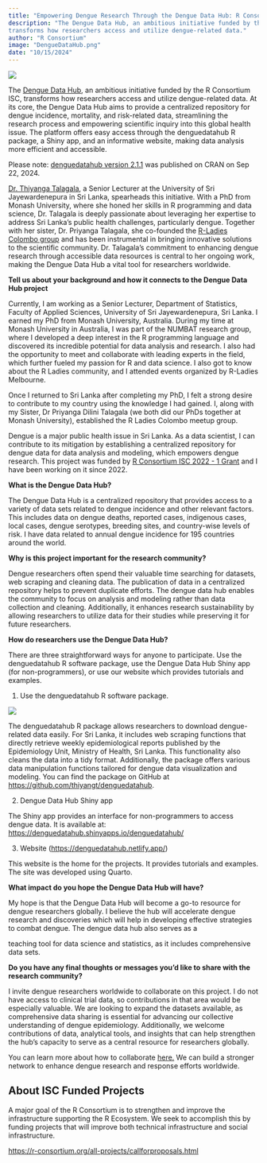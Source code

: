 ```yaml
---
title: "Empowering Dengue Research Through the Dengue Data Hub: R Consortium Funded Initiative"
description: "The Dengue Data Hub, an ambitious initiative funded by the R Consortium ISC, 
transforms how researchers access and utilize dengue-related data."
author: "R Consortium"
image: "DengueDataHub.png"
date: "10/15/2024"
---
```


![](DengueDataHub.png)

The [Dengue Data Hub](https://github.com/thiyangt/denguedatahub), an ambitious initiative funded 
by the R Consortium ISC, transforms how researchers access and utilize dengue-related data. At 
its core, the Dengue Data Hub aims to provide a centralized repository for dengue incidence, 
mortality, and risk-related data, streamlining the research process and empowering scientific 
inquiry into this global health issue. The platform offers easy access through the denguedatahub 
R package, a Shiny app, and an informative website, making data analysis more efficient and accessible.

Please note: [denguedatahub version 2.1.1](https://cran.r-project.org/web/packages/denguedatahub/index.html) 
was published on CRAN on Sep 22, 2024.

[Dr. Thiyanga Talagala](https://www.linkedin.com/in/thiyanga-talagala-24bb63134/), a Senior Lecturer at 
the University of Sri Jayewardenepura in Sri Lanka, spearheads this initiative. With a PhD from Monash 
University, where she honed her skills in R programming and data science, Dr. Talagala is deeply 
passionate about leveraging her expertise to address Sri Lanka’s public health challenges, particularly 
dengue. Together with her sister, Dr. Priyanga Talagala, she co-founded the 
[R-Ladies Colombo group](https://www.meetup.com/rladies-colombo/) and has been instrumental in 
bringing innovative solutions to the scientific community. Dr. Talagala’s commitment to enhancing 
dengue research through accessible data resources is central to her ongoing work, making the Dengue 
Data Hub a vital tool for researchers worldwide.

**Tell us about your background and how it connects to the Dengue Data Hub project**

Currently, I am working as a Senior Lecturer, Department of Statistics, Faculty of Applied Sciences, 
University of Sri Jayewardenepura, Sri Lanka. I earned my PhD from Monash University, Australia. 
During my time at Monash University in Australia, I was part of the NUMBAT research group, where I 
developed a deep interest in the R programming language and discovered its incredible potential for 
data analysis and research. I also had the opportunity to meet and collaborate with leading experts 
in the field, which further fueled my passion for R and data science. I also got to know about the 
R Ladies community, and I attended events organized by R-Ladies Melbourne. 

Once I returned to Sri Lanka after completing my PhD, I felt a strong desire to contribute to my 
country using the knowledge I had gained. I, along with my Sister, Dr Priyanga Dilini Talagala 
(we both did our PhDs together at Monash University), established the R Ladies Colombo meetup group. 

Dengue is a major public health issue in Sri Lanka. As a data scientist, I can contribute to 
its mitigation by establishing a centralized repository for dengue data for data analysis and modeling, 
which empowers dengue research. This project was funded by [R Consortium ISC 2022 - 1 Grant](https://r-consortium.org/all-projects/2022-group-1.html#dengue-data-hub) and 
I have been working on it since 2022.

**What is the Dengue Data Hub?**

The Dengue Data Hub is a centralized repository that provides access to a variety of data
sets related to dengue incidence and other relevant factors. This includes data on dengue
deaths, reported cases, indigenous cases, local cases, dengue serotypes, breeding sites, and
country-wise levels of risk. I have data related to annual dengue incidence for 195 countries
around the world.

**Why is this project important for the research community?**

Dengue researchers often spend their valuable time searching for datasets, web scraping and
cleaning data. The publication of data in a centralized repository helps to prevent duplicate
efforts. The dengue data hub enables the community to focus on analysis and modeling rather than 
data collection and cleaning. Additionally, it enhances research sustainability by allowing 
researchers to utilize data for their studies while preserving it for future researchers.

**How do researchers use the Dengue Data Hub?**

There are three straightforward ways for anyone to participate. Use the denguedatahub R software 
package, use the Dengue Data Hub Shiny app (for non-programmers), or use our website which 
provides tutorials and examples. 

1. Use the denguedatahub R software package.

![](denguedatahub-package.png)

The denguedatahub R package allows researchers to download dengue-related data easily. For Sri 
Lanka, it includes web scraping functions that directly retrieve weekly epidemiological reports 
published by the Epidemiology Unit, Ministry of Health, Sri Lanka. This functionality also 
cleans the data into a tidy format. Additionally, the package offers various data manipulation 
functions tailored for dengue data visualization and modeling. You can find the package on GitHub 
at [https://github.com/thiyangt/denguedatahub](https://github.com/thiyangt/denguedatahub).

2. Dengue Data Hub Shiny app

The Shiny app provides an interface for non-programmers to access dengue data. It is
available at: [https://denguedatahub.shinyapps.io/denguedatahub/](https://denguedatahub.shinyapps.io/denguedatahub/)

3. Website ([https://denguedatahub.netlify.app/](https://denguedatahub.netlify.app/))

This website is the home for the projects. It provides tutorials and examples. The site was
developed using Quarto.

**What impact do you hope the Dengue Data Hub will have?**

My hope is that the Dengue Data Hub will become a go-to resource for dengue researchers
globally. I believe the hub will accelerate dengue research and discoveries which will help
in developing effective strategies to combat dengue. The dengue data hub also serves as a

teaching tool for data science and statistics, as it includes comprehensive data sets.

**Do you have any final thoughts or messages you’d like to share with the research community?**

I invite dengue researchers worldwide to collaborate on this project. I do not have access to clinical 
trial data, so contributions in that area would be especially valuable. We are looking to expand the 
datasets available, as comprehensive data sharing is essential for advancing our collective understanding 
of dengue epidemiology. Additionally, we welcome contributions of data, analytical tools, and insights 
that can help strengthen the hub's capacity to serve as a central resource for researchers globally. 

You can learn more about how to collaborate [here.](https://denguedatahub.netlify.app/collaborate.html) 
We can build a stronger network to enhance dengue research and response efforts worldwide.


## About ISC Funded Projects

A major goal of the R Consortium is to strengthen and improve the infrastructure supporting the R Ecosystem. 
We seek to accomplish this by funding projects that will improve both technical infrastructure and social 
infrastructure.

[https://r-consortium.org/all-projects/callforproposals.html](https://r-consortium.org/all-projects/callforproposals.html) 
